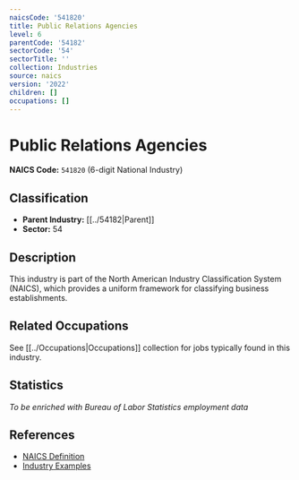 ```yaml
---
naicsCode: '541820'
title: Public Relations Agencies
level: 6
parentCode: '54182'
sectorCode: '54'
sectorTitle: ''
collection: Industries
source: naics
version: '2022'
children: []
occupations: []
---
```

# Public Relations Agencies

**NAICS Code:** `541820` (6-digit National Industry)

## Classification

- **Parent Industry:** [[../54182|Parent]]
- **Sector:** 54

## Description

This industry is part of the North American Industry Classification System (NAICS), which provides a uniform framework for classifying business establishments.

## Related Occupations

See [[../Occupations|Occupations]] collection for jobs typically found in this industry.

## Statistics

*To be enriched with Bureau of Labor Statistics employment data*

## References

- [NAICS Definition](https://www.census.gov/naics/)
- [Industry Examples](https://www.census.gov/naics/2022NAICS/)
